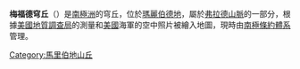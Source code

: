 {{coord|76|1|S|136|16|W|source:GNIS|display=title}}

'''梅福德穹丘'''（{{lang-en|Mefford Knoll}}）是[[南極洲|南極洲]]的穹丘，位於[[瑪麗伯德地|瑪麗伯德地]]，屬於[[弗拉德山脈|弗拉德山脈]]的一部分，根據[[美國地質調查局|美國地質調查局]]的測量和[[美國|美國]]海軍的空中照片被繪入地圖，現時由[[南極條約體系|南極條約體系]]管理。

{{DEFAULTSORT:Mefford Knoll}}
[[Category:馬里伯地山丘|Category:馬里伯地山丘]]


{{MarieByrdLand-geo-stub}}